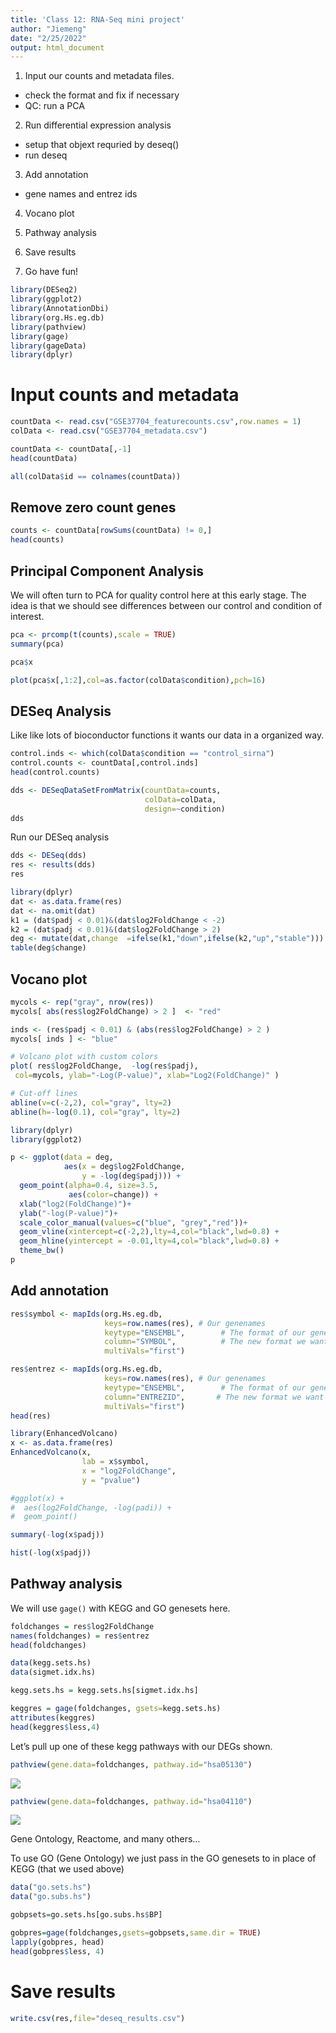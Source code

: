 ```yaml
---
title: 'Class 12: RNA-Seq mini project'
author: "Jiemeng"
date: "2/25/2022"
output: html_document
---
```


1. Input our counts and metadata files.
- check the format and fix if necessary
- QC: run a PCA

2. Run differential expression analysis
- setup that objext requried by deseq()
- run deseq

3. Add annotation
- gene names and entrez ids

4. Vocano plot

5. Pathway analysis

6. Save results

7. Go have fun!

```r
library(DESeq2)
library(ggplot2)
library(AnnotationDbi)
library(org.Hs.eg.db)
library(pathview)
library(gage)
library(gageData)
library(dplyr)
```

# Input counts and metadata

```r
countData <- read.csv("GSE37704_featurecounts.csv",row.names = 1)
colData <- read.csv("GSE37704_metadata.csv")
```



```r
countData <- countData[,-1]
head(countData)
```


```r
all(colData$id == colnames(countData))
```
## Remove zero count genes

```r
counts <- countData[rowSums(countData) != 0,]
head(counts)
```

## Principal Component Analysis

We will often turn to PCA for quality control here at this early stage. The idea is that we should see differences between our control and condition of interest.

```r
pca <- prcomp(t(counts),scale = TRUE)
summary(pca)
```

```r
pca$x
```


```r

plot(pca$x[,1:2],col=as.factor(colData$condition),pch=16)
```


## DESeq Analysis

Like like lots of bioconductor functions it wants our data in a organized way.

```r
control.inds <- which(colData$condition == "control_sirna")
control.counts <- countData[,control.inds]
head(control.counts)
```



```r
dds <- DESeqDataSetFromMatrix(countData=counts, 
                              colData=colData, 
                              design=~condition)
dds
```
Run our DESeq analysis
```r
dds <- DESeq(dds)
res <- results(dds)
res
```

```r
library(dplyr)
dat <- as.data.frame(res)
dat <- na.omit(dat)
k1 = (dat$padj < 0.01)&(dat$log2FoldChange < -2)
k2 = (dat$padj < 0.01)&(dat$log2FoldChange > 2)
deg <- mutate(dat,change  =ifelse(k1,"down",ifelse(k2,"up","stable")))
table(deg$change)
```


## Vocano plot

```r
mycols <- rep("gray", nrow(res))
mycols[ abs(res$log2FoldChange) > 2 ]  <- "red" 

inds <- (res$padj < 0.01) & (abs(res$log2FoldChange) > 2 )
mycols[ inds ] <- "blue"

# Volcano plot with custom colors 
plot( res$log2FoldChange,  -log(res$padj), 
 col=mycols, ylab="-Log(P-value)", xlab="Log2(FoldChange)" )

# Cut-off lines
abline(v=c(-2,2), col="gray", lty=2)
abline(h=-log(0.1), col="gray", lty=2)
```

```r
library(dplyr)
library(ggplot2)

p <- ggplot(data = deg, 
            aes(x = deg$log2FoldChange, 
                y = -log(deg$padj))) +
  geom_point(alpha=0.4, size=3.5, 
             aes(color=change)) +
  xlab("log2(FoldChange)")+
  ylab("-log(P-value)")+
  scale_color_manual(values=c("blue", "grey","red"))+
  geom_vline(xintercept=c(-2,2),lty=4,col="black",lwd=0.8) +
  geom_hline(yintercept = -0.01,lty=4,col="black",lwd=0.8) +
  theme_bw()
p


```


## Add annotation


```r
res$symbol <- mapIds(org.Hs.eg.db,
                     keys=row.names(res), # Our genenames
                     keytype="ENSEMBL",        # The format of our genenames
                     column="SYMBOL",          # The new format we want to add
                     multiVals="first")

res$entrez <- mapIds(org.Hs.eg.db,
                     keys=row.names(res), # Our genenames
                     keytype="ENSEMBL",        # The format of our genenames
                     column="ENTREZID",       # The new format we want to add
                     multiVals="first")
head(res)
```


```r
library(EnhancedVolcano)
x <- as.data.frame(res)
EnhancedVolcano(x,
                lab = x$symbol,
                x = "log2FoldChange",
                y = "pvalue")

#ggplot(x) +
#  aes(log2FoldChange, -log(padi)) +
#  geom_point()
```

```r
summary(-log(x$padj))

hist(-log(x$padj))

```


## Pathway analysis

We will use `gage()` with KEGG and GO genesets here. 

```r



foldchanges = res$log2FoldChange
names(foldchanges) = res$entrez
head(foldchanges)
```

```r
data(kegg.sets.hs)
data(sigmet.idx.hs)

kegg.sets.hs = kegg.sets.hs[sigmet.idx.hs]
```



```r
keggres = gage(foldchanges, gsets=kegg.sets.hs)
attributes(keggres)
head(keggres$less,4)
```

Let's pull up one of these kegg pathways with our DEGs shown.

```r
pathview(gene.data=foldchanges, pathway.id="hsa05130")
```
![](hsa05130.pathview.png)
```r
pathview(gene.data=foldchanges, pathway.id="hsa04110")
```
![](hsa04110.pathview.png)

Gene Ontology, Reactome, and many others...

To use GO (Gene Ontology) we just pass in the GO genesets to in place of KEGG (that we used above)

```r
data("go.sets.hs")
data("go.subs.hs")

gobpsets=go.sets.hs[go.subs.hs$BP]

gobpres=gage(foldchanges,gsets=gobpsets,same.dir = TRUE)
lapply(gobpres, head)
head(gobpres$less, 4)
```



# Save results

```r
write.csv(res,file="deseq_results.csv")
```


